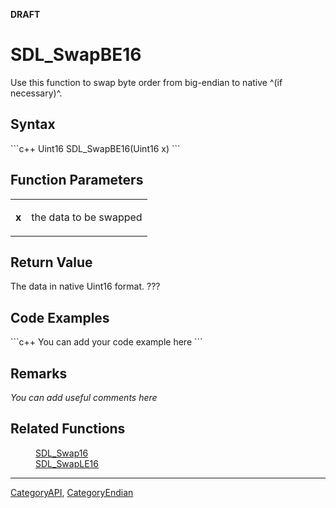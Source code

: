 <!-- pragma section-numbers off -->
<!-- pragma disable-camelcase -->
'''DRAFT'''

= SDL_SwapBE16 =
Use this function to swap byte order from big-endian to native ^(if necessary)^.


== Syntax ==
```c++
Uint16 SDL_SwapBE16(Uint16 x)
```

== Function Parameters ==
{|
|'''x'''
|the data to be swapped
|}

== Return Value ==
The data in native Uint16 format. ???

== Code Examples ==
```c++
You can add your code example here
```

== Remarks ==
''You can add useful comments here''

== Related Functions ==
:[[SDL_Swap16]]
:[[SDL_SwapLE16]]

----
[[CategoryAPI]], [[CategoryEndian]]
